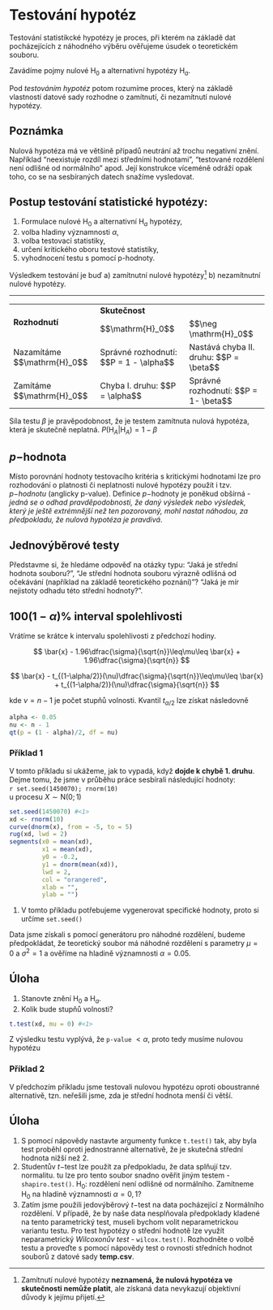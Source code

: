 # Testování hypotéz {#sec-testovani}

Testování statistikcké hypotézy je proces, při kterém na základě dat pocházejících
z náhodného výběru ověřujeme úsudek o teoretickém souboru.

Zavádíme pojmy nulové $\mathrm{H}_0$ a alternativní hypotézy $\mathrm{H}_a$. 

Pod *testováním hypotéz* potom rozumíme proces, který na základě 
vlastností datové sady rozhodne o zamítnutí, či nezamítnutí nulové hypotézy.

::: callout-note
## Poznámka

Nulová hypotéza má ve většině případů neutrání až trochu negativní znění. 
Například "neexistuje rozdíl mezi středními hodnotami", "testované rozdělení 
není odlišné od normálního" apod. Její konstrukce víceméně odráží opak toho, 
co se na sesbíraných datech snažíme vysledovat.
:::

## Postup testování statistické hypotézy:

1.  Formulace nulové $\mathrm{H}_0$ a alternativní $\mathrm{H}_a$ hypotézy,\
2.  volba hladiny významnosti $\alpha$,\
3.  volba testovací statistiky,\
4.  určení kritického oboru testové statistiky,\
5.  vyhodnocení testu s pomocí p-hodnoty.

Výsledkem testování je buď a) zamítnutní nulové hypotézy[^07_testovani-1] b) nezamítnutní nulové hypotézy.

[^07_testovani-1]: Zamítnutí nulové hypotézy **neznamená, že nulová hypotéza ve skutečnosti nemůže platit**, ale získaná data nevykazují objektivní důvody k jejímu přijetí.

```{=html}
<hr>
<table>
  <tr>
    <td rowspan="2"><b>Rozhodnutí</b></td><td colspan="2"><b>Skutečnost</b></td>
  </tr>
  <tr>
    <td>$$\mathrm{H}_0$$</td><td>$$\neg \mathrm{H}_0$$</td>
  </tr>
  <tr>
    <td>Nazamítáme $$\mathrm{H}_0$$</td><td>Správné rozhodnutí: $$P = 1 - \alpha$$</td><td>Nastává chyba II. druhu: $$P = \beta$$</td>
  </tr>
  <tr>
    <td>Zamítáme $$\mathrm{H}_0$$</td><td>Chyba I. druhu: $$P = \alpha$$</td><td>Správné rozhodnutí: $$P = 1- \beta$$</td>
  </tr>
</table>
```

Síla testu $\beta$ je pravěpodobnost, že je testem zamítnuta nulová hypotéza, 
která je skutečně neplatná. $P(\mathrm{H}_A|\mathrm{H}_A) = 1-\beta$

## $p-$hodnota

Místo porovnání hodnoty testovacího kritéria s kritickými hodnotami lze pro rozhodování o platnosti či neplatnosti nulové hypotézy použít i tzv. *$p-$hodnotu* (anglicky p-value). Definice $p-$hodnoty je poněkud obšírná - *jedná se o odhad pravděpodobnosti, že daný výsledek nebo výsledek, který je ještě extrémnější než ten pozorovaný, mohl nastat náhodou, za předpokladu, že nulová hypotéza je pravdivá*.

## Jednovýběrové testy

Představme si, že hledáme odpověď na otázky typu: "Jaká je střední hodnota souboru?", 
"Je střední hodnota souboru výrazně odlišná od očekávání (například na základě teoretického poznání)"?
"Jaká je mír nejistoty odhadu této střední hodnoty?".

## $100(1-\alpha)\%$ interval spolehlivosti

Vrátíme se krátce k intervalu spolehlivosti z předchozí hodiny. 

$$
\bar{x} - 1.96\dfrac{\sigma}{\sqrt{n}}\leq\mu\leq \bar{x} + 1.96\dfrac{\sigma}{\sqrt{n}}
$$

$$
\bar{x} - t_{(1-\alpha/2)}(\nu)\dfrac{\sigma}{\sqrt{n}}\leq\mu\leq \bar{x} + t_{(1-\alpha/2)}(\nu)\dfrac{\sigma}{\sqrt{n}}
$$

kde $\nu=n-1$ je počet stupňů volnosti. Kvantil $t_{\alpha/2}$ lze získat následovně
```r
alpha <- 0.05
nu <- n - 1
qt(p = (1 - alpha)/2, df = nu)
```

### Příklad 1
V tomto příkladu si ukážeme, jak to vypadá, když **dojde k chybě 1. druhu**.
Dejme tomu, že jsme v průběhu práce sesbírali následující hodnoty:\    
`r set.seed(1450070); rnorm(10)`\      
u procesu $X\sim\mathsf{N}(0; 1)$
```r
set.seed(1450070) #<1>
xd <- rnorm(10)
curve(dnorm(x), from = -5, to = 5)
rug(xd, lwd = 2)
segments(x0 = mean(xd), 
         x1 = mean(xd), 
         y0 = -0.2, 
         y1 = dnorm(mean(xd)), 
         lwd = 2, 
         col = "orangered",
         xlab = "", 
         ylab = "")
```
1. V tomto příkladu potřebujeme vygenerovat specifické hodnoty, proto si určíme `set.seed()` 

Data jsme získali s pomocí generátoru pro náhodné rozdělení, budeme předpokládat, 
že teoretický soubor má náhodné rozdělení s parametry $\mu=0$ a $\sigma^2=1$ a ověříme
na hladině významnosti $\alpha=0.05$.

::: callout-note
## Úloha
  
  1. Stanovte znění $\mathrm{H}_0$ a $\mathrm{H}_a$.
  2. Kolik bude stupňů volnosti?
:::

```r
t.test(xd, mu = 0) #<1>
```
Z výsledku testu vyplývá, že `p-value` $< \alpha$, proto tedy musíme nulovou hypotézu



### Příklad 2

V předchozím příkladu jsme testovali nulovou hypotézu oproti oboustranné alternativě, 
tzn. neřešili jsme, zda je střední hodnota menší či větší.

::: callout-note
## Úloha 

  1. S pomocí nápovědy nastavte argumenty funkce `t.test()` tak, aby byla test proběhl
  oproti jednostranné alternativě, že je skutečná střední hodnota nižší než 2.
  2. Studentův $t-$test lze použít za předpokladu, že data splňují tzv. normalitu.
  tu lze pro tento soubor snadno ověřit jiným testem - `shapiro.test()`. $\mathrm{H}_0$:
  rozdělení není odlišné od normálního. Zamítneme $\mathrm{H}_0$ na hladině významnosti $\alpha=0,1$?
  3. Zatím jsme použili jedovýběrový $t-$test na data pocházející z Normálního rozdělení. 
  V případě, že by naše data nesplňovala předpoklady kladené na tento parametrický test, 
  museli bychom volit neparametrickou variantu testu. Pro test hypotézy o střední 
  hodnotě lze využít neparametrický *Wilcoxonův test* - `wilcox.test()`. Rozhodněte 
  o volbě testu a proveďte s pomocí nápovědy test o rovnosti středních hodnot souborů
  z datové sady **temp.csv**.
  
:::

